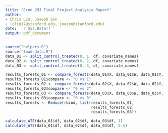 ```yaml
---
title: "Econ 293 Final Project Analysis Report"
author: 
- Chris Lin, Joseph Son
- (clin17@stanford.edu, joeson@stanford.edu)
date: '`r Sys.Date()`'
output: pdf_document
---
```



```r
source("helpers.R")
source("load-data.R")
data_01 <- split_control_treated(0, 1, df, covariate_names)
data_02 <- split_control_treated(0, 2, df, covariate_names)
data_03 <- split_control_treated(0, 3, df, covariate_names)
```

```r
results_forests_01 <- compare_forests(data_01$X, data_01$W, data_01$Y, data_01$ID, 50)
results_forests_01$compare <- "0 vs 1"
results_forests_02 <- compare_forests(data_02$X, data_02$W, data_02$Y, data_02$ID, 50)
results_forests_02$compare <- "0 vs 2"
results_forests_03 <- compare_forests(data_03$X, data_03$W, data_03$Y, data_03$ID, 50)
results_forests_03$compare <- "0 vs 3"
results_forests <- Reduce(rbind, list(results_forests_01, 
                                      results_forests_02, 
                                      results_forests_03))
```

```r
calculate_ATE(data_01$df, data_02$df, data_03$df, 1)
calculate_ATE(data_01$df, data_02$df, data_03$df, 0.5)
```

